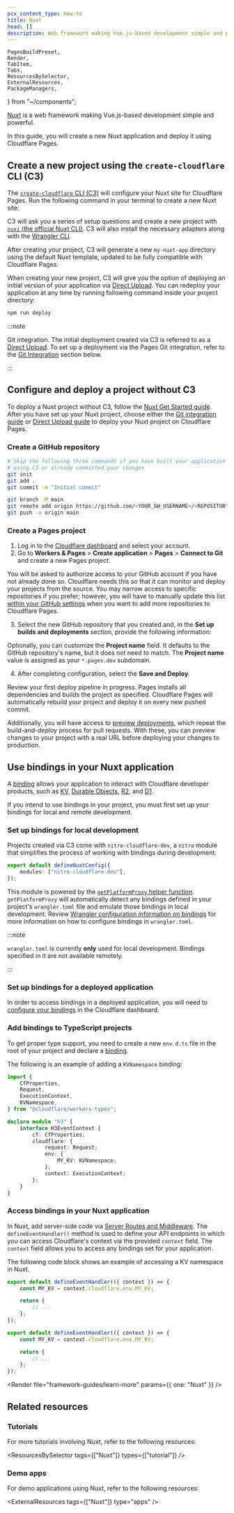 ```yaml
---
pcx_content_type: how-to
title: Nuxt
head: []
description: Web framework making Vue.js-based development simple and powerful.
---
```


	PagesBuildPreset,
	Render,
	TabItem,
	Tabs,
	ResourcesBySelector,
	ExternalResources,
	PackageManagers,
} from "~/components";

[Nuxt](https://nuxt.com) is a web framework making Vue.js-based development simple and powerful.

In this guide, you will create a new Nuxt application and deploy it using Cloudflare Pages.

## Create a new project using the `create-cloudflare` CLI (C3)

The [`create-cloudflare` CLI (C3)](/pages/get-started/c3/) will configure your Nuxt site for Cloudflare Pages. Run the following command in your terminal to create a new Nuxt site:

<PackageManagers
	type="create"
	pkg="cloudflare@latest"
	args="my-nuxt-app --framework=nuxt"
/>

C3 will ask you a series of setup questions and create a new project with [`nuxi` (the official Nuxt CLI)](https://github.com/nuxt/cli). C3 will also install the necessary adapters along with the [Wrangler CLI](/workers/wrangler/install-and-update/#check-your-wrangler-version).

After creating your project, C3 will generate a new `my-nuxt-app` directory using the default Nuxt template, updated to be fully compatible with Cloudflare Pages.

When creating your new project, C3 will give you the option of deploying an initial version of your application via [Direct Upload](/pages/how-to/use-direct-upload-with-continuous-integration/). You can redeploy your application at any time by running following command inside your project directory:

```sh
npm run deploy
```

:::note

Git integration. The initial deployment created via C3 is referred to as a [Direct Upload](/pages/get-started/direct-upload/). To set up a deployment via the Pages Git integration, refer to the [Git Integration](#git-integration) section below.

:::

## Configure and deploy a project without C3

To deploy a Nuxt project without C3, follow the [Nuxt Get Started guide](https://nuxt.com/docs/getting-started/installation). After you have set up your Nuxt project, choose either the [Git integration guide](/pages/get-started/git-integration/) or [Direct Upload guide](/pages/get-started/direct-upload/) to deploy your Nuxt project on Cloudflare Pages.

<Render file="framework-guides/git-integration" />

### Create a GitHub repository

<Render file="framework-guides/create-gh-repo" />

```sh
# Skip the following three commands if you have built your application
# using C3 or already committed your changes
git init
git add .
git commit -m "Initial commit"

git branch -M main
git remote add origin https://github.com/<YOUR_GH_USERNAME>/<REPOSITORY_NAME>
git push -u origin main
```

### Create a Pages project

1. Log in to the [Cloudflare dashboard](https://dash.cloudflare.com/) and select your account.
2. Go to **Workers & Pages** > **Create application** > **Pages** > **Connect to Git** and create a new Pages project.

You will be asked to authorize access to your GitHub account if you have not already done so. Cloudflare needs this so that it can monitor and deploy your projects from the source. You may narrow access to specific repositories if you prefer; however, you will have to manually update this list [within your GitHub settings](https://github.com/settings/installations) when you want to add more repositories to Cloudflare Pages.

3. Select the new GitHub repository that you created and, in the **Set up builds and deployments** section, provide the following information:

<PagesBuildPreset framework="nuxt-js" />

Optionally, you can customize the **Project name** field. It defaults to the GitHub repository's name, but it does not need to match. The **Project name** value is assigned as your `*.pages.dev` subdomain.

4. After completing configuration, select the **Save and Deploy**.

Review your first deploy pipeline in progress. Pages installs all dependencies and builds the project as specified. Cloudflare Pages will automatically rebuild your project and deploy it on every new pushed commit.

Additionally, you will have access to [preview deployments](/pages/configuration/preview-deployments/), which repeat the build-and-deploy process for pull requests. With these, you can preview changes to your project with a real URL before deploying your changes to production.

## Use bindings in your Nuxt application

A [binding](/pages/functions/bindings/) allows your application to interact with Cloudflare developer products, such as [KV](/kv/), [Durable Objects](/durable-objects/), [R2](/r2/), and [D1](/d1/).

If you intend to use bindings in your project, you must first set up your bindings for local and remote development.

### Set up bindings for local development

Projects created via C3 come with `nitro-cloudflare-dev`, a `nitro` module that simplifies the process of working with bindings during development:

```typescript
export default defineNuxtConfig({
	modules: ["nitro-cloudflare-dev"],
});
```

This module is powered by the [`getPlatformProxy` helper function](/workers/wrangler/api#getplatformproxy). `getPlatformProxy` will automatically detect any bindings defined in your project's `wrangler.toml` file and emulate those bindings in local development. Review [Wrangler configuration information on bindings](/workers/wrangler/configuration/#bindings) for more information on how to configure bindings in `wrangler.toml`.

:::note

`wrangler.toml` is currently **only** used for local development. Bindings specified in it are not available remotely.

:::

### Set up bindings for a deployed application

In order to access bindings in a deployed application, you will need to [configure your bindings](/pages/functions/bindings/) in the Cloudflare dashboard.

### Add bindings to TypeScript projects

To get proper type support, you need to create a new `env.d.ts` file in the root of your project and declare a [binding](/pages/functions/bindings/).

The following is an example of adding a `KVNamespace` binding:

```ts null {9}
import {
	CfProperties,
	Request,
	ExecutionContext,
	KVNamespace,
} from "@cloudflare/workers-types";

declare module "h3" {
	interface H3EventContext {
		cf: CfProperties;
		cloudflare: {
			request: Request;
			env: {
				MY_KV: KVNamespace;
			};
			context: ExecutionContext;
		};
	}
}
```

### Access bindings in your Nuxt application

In Nuxt, add server-side code via [Server Routes and Middleware](https://nuxt.com/docs/guide/directory-structure/server#server-directory). The `defineEventHandler()` method is used to define your API endpoints in which you can access Cloudflare's context via the provided `context` field. The `context` field allows you to access any bindings set for your application.

The following code block shows an example of accessing a KV namespace in Nuxt.

<Tabs> <TabItem label="JavaScript" icon="seti:javascript">

```javascript null {2}
export default defineEventHandler(({ context }) => {
	const MY_KV = context.cloudflare.env.MY_KV;

	return {
		// ...
	};
});
```

</TabItem> <TabItem label="TypeScript" icon="seti:typescript">

```typescript null {2}
export default defineEventHandler(({ context }) => {
	const MY_KV = context.cloudflare.env.MY_KV;

	return {
		// ...
	};
});
```

</TabItem> </Tabs>

<Render file="framework-guides/learn-more" params={{ one: "Nuxt" }} />

## Related resources

### Tutorials

For more tutorials involving Nuxt, refer to the following resources:

<ResourcesBySelector tags={["Nuxt"]} types={["tutorial"]} />

### Demo apps

For demo applications using Nuxt, refer to the following resources:

<ExternalResources tags={["Nuxt"]} type="apps" />
